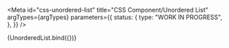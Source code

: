 <!-- @license CC0-1.0 -->


<Meta
  id="css-unordered-list"
  title="CSS Component/Unordered List"
  argTypes={argTypes}
  parameters={{
    status: {
      type: "WORK IN PROGRESS",
    },
  }}
/>

<Canvas>
  <Story name="Default" args={defaultArgs}>
    {UnorderedList.bind({})}
  </Story>
</Canvas>

<ArgsTable story="Default" />
